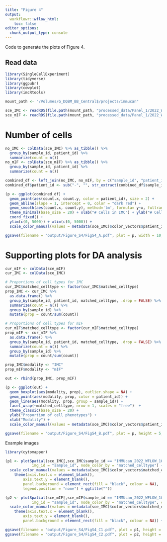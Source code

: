```yaml
---
title: "Figure 4"
output:
  workflowr::wflow_html:
    toc: false
editor_options:
  chunk_output_type: console
---
```


Code to generate the plots of Figure 4.

## Read data

```r
library(SingleCellExperiment)
library(tidyverse)
library(ggpubr)
library(cowplot)
library(imcRtools)

mount_path <- "/Volumes/G_DQBM_BB_Central$/projects/immucan"

sce_IMC <- readRDS(file.path(mount_path, "processed_data/Panel_1/2022_WORKFLOW/IMC/Rout/sce.rds"))
sce_mIF <- readRDS(file.path(mount_path, "processed_data/Panel_1/2022_WORKFLOW/mIF/Rout/sce_ROIs.rds"))
```

# Number of cells

```r
no_IMC <- colData(sce_IMC) %>% as_tibble() %>%
  group_by(sample_id, patient_id) %>%
  summarize(count = n())
no_mIF <- colData(sce_mIF) %>% as_tibble() %>%
  group_by(sample_id, patient_id) %>%
  summarize(count = n())

combined_df <- left_join(no_IMC, no_mIF, by = c("sample_id", "patient_id"))
combined_df$patient_id <- sub("-", "", str_extract(combined_df$sample_id, "[0-9]{8}-"))

(p <- ggplot(combined_df) + 
  geom_point(aes(count.x, count.y, color = patient_id), size = 2) + 
  geom_abline(slope = 1, intercept = 0, color = "dark red") +
  geom_smooth(aes(count.x, count.y), method='lm', formula= y~x, fullrange=TRUE) + 
  theme_minimal(base_size = 20) + xlab("# Cells in IMC") + ylab("# Cells in mIF") +
  coord_fixed() + 
  ylim(c(0, 5000)) + xlim(c(0, 5000)) +
  scale_color_manual(values = metadata(sce_IMC)$color_vectors$patient_id, name = "Patient ID"))

ggsave(filename = "output/Figure_S4/FigS4_A.pdf", plot = p, width = 10, height = 7)
```

# Supporting plots for DA analysis

```r
cur_mIF <- colData(sce_mIF)
cur_IMC <- colData(sce_IMC)

# Proportions of cell types for IMC
cur_IMC$matched_celltype <- factor(cur_IMC$matched_celltype)
prop_IMC <- cur_IMC %>% 
  as.data.frame() %>%
  group_by(sample_id, patient_id, matched_celltype, .drop = FALSE) %>%
  summarize(count = n()) %>%
  group_by(sample_id) %>%
  mutate(prop = count/sum(count))

# Proportions of cell types for mIF
cur_mIF$matched_celltype <- factor(cur_mIF$matched_celltype)
prop_mIF <- cur_mIF %>% 
  as.data.frame() %>%
  group_by(sample_id, patient_id, matched_celltype, .drop = FALSE) %>%
  summarize(count = n()) %>%
  group_by(sample_id) %>%
  mutate(prop = count/sum(count))

prop_IMC$modality <- "IMC"
prop_mIF$modality <- "mIF"

out <- rbind(prop_IMC, prop_mIF)

(p <- ggplot(out) + 
  geom_boxplot(aes(modality, prop), outlier.shape = NA) +
  geom_point(aes(modality, prop, color = patient_id)) +
  geom_line(aes(modality, prop, group = sample_id)) +
  facet_wrap(~matched_celltype, nrow = 1, scales = "free")  +
  theme_classic(base_size = 20) +
  ylab("Proportion of cell phenotypes") +
  xlab("Modality") +
  scale_color_manual(values = metadata(sce_IMC)$color_vectors$patient_id, "Patient ID"))

ggsave(filename = "output/Figure_S4/FigS4_B.pdf", plot = p, height = 5, width = 17)
```

Example images

```r
library(cytomapper)

(p1 <- plotSpatial(sce_IMC[,sce_IMC$sample_id == "IMMUcan_2022_WFLOW_10073140-SPECT-VAR-TIS-01-IMC-01_004"], 
            img_id = "sample_id", node_color_by = "matched_celltype") +
  scale_color_manual(values = metadata(sce_IMC)$color_vectors$matched_celltype) +
    theme(axis.text.x = element_blank(),
        axis.text.y = element_blank(),
        panel.background = element_rect(fill = "black", colour = NA),
        legend.position = "none") + ggtitle(""))

(p2 <- plotSpatial(sce_mIF[,sce_mIF$sample_id == "IMMUcan_2022_WFLOW_10073140-SPECT-VAR-TIS-01-IMC-01_004"], 
            img_id = "sample_id", node_color_by = "matched_celltype", coords = c("nucleus.x", "nucleus.y")) +
  scale_color_manual(values = metadata(sce_IMC)$color_vectors$matched_celltype) +
    theme(axis.text.x = element_blank(),
        axis.text.y = element_blank(),
        panel.background = element_rect(fill = "black", colour = NA)) + ggtitle(""))

ggsave(filename = "output/Figure_S4/FigS4_C1.pdf", plot = p1, height = 10, width = 10)
ggsave(filename = "output/Figure_S4/FigS4_C2.pdf", plot = p2, height = 10, width = 10)
```
